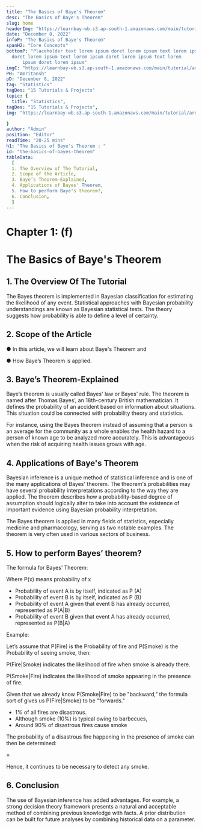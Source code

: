 ```yaml
---
title: "The Basics of Baye's Theorem"
desc: "The Basics of Baye's Theorem"
slug: home
headerImg: "https://learnbay-wb.s3.ap-south-1.amazonaws.com/main/tutorial/python.png"
date: "December 8, 2022"
infoP: "The Basics of Baye's Theorem"
spanH2: "Core Concepts"
bottomP: "Placeholder text lorem ipsum doret lorem ipsum text lorem ipsum
  doret lorem ipsum text lorem ipsum doret lorem ipsum text lorem
      ipsum doret lorem ipsum"
imgC: "https://learnbay-wb.s3.ap-south-1.amazonaws.com/main/tutorial/amritansh.png"
PH: "Amritansh"
pD: "December 8, 2022"
tag: "Statistics"
tagDes: "15 Tutorials & Projects"
topic: {
  title: "Statistics",
tagDes: "15 Tutorials & Projects",
img: "https://learnbay-wb.s3.ap-south-1.amazonaws.com/main/tutorial/arrow.png"

}
author: "Admin"
position: "Editor"
readTime: "20-25 mins"
h1: "The Basics of Baye's Theorem : "
id: "the-basics-of-bayes-theorem"
tableData:
  [
  1. The Overview of The Tutorial,
  2. Scope of the Article,
  3. Baye’s Theorem-Explained,
  4. Applications of Bayes' Theorem,
  5. How to perform Baye's theorem?,
  6. Conclusion,
  ]
---
```



# **Chapter 1: (f)**


# **The Basics of Baye's Theorem**


## 1. The Overview Of The Tutorial


The Bayes theorem is implemented in Bayesian classification for estimating the likelihood of any event. Statistical approaches with Bayesian probability understandings are known as Bayesian statistical tests. The theory suggests how probability is able to define a level of certainty.


## 2. Scope of the Article

 


●  	In this article, we will learn about Baye's Theorem and


●  	How Baye’s Theorem is applied.

 


## 3. Baye’s Theorem-Explained


Baye’s theorem is usually called Bayes' law or Bayes' rule. The theorem is named after Thomas Bayes’, an 18th-century British mathematician. It defines the probability of an accident based on information about situations. This situation could be connected with probability theory and statistics.

 

For instance, using the Bayes theorem instead of assuming that a person is an average for the community as a whole enables the health hazard to a person of known age to be analyzed more accurately. This is advantageous when the risk of acquiring health issues grows with age.



## 4. Applications of Baye's Theorem


Bayesian inference is a unique method of statistical inference and is one of the many applications of Bayes' theorem. The theorem's probabilities may have several probability interpretations according to the way they are applied. The theorem describes how a probability-based degree of assumption should logically alter to take into account the existence of important evidence using Bayesian probability interpretation.

 

The Bayes theorem is applied in many fields of statistics, especially medicine and pharmacology, serving as two notable examples. The theorem is very often used in various sectors of business.

 


## 5. How to perform Bayes’ theorem?


The formula for Bayes’ Theorem:



Where P(x) means probability of x



* Probability of event A is by itself, indicated as P (A)
* Probability of event B is by itself, indicated as P (B)
* Probability of event A given that event B has already occurred, represented as P(A|B)
* Probability of event B given that event A has already occurred, represented as P(B|A)

 

Example:

Let’s assume that P(Fire) is the Probability of fire and P(Smoke) is the Probability of seeing smoke, then:

P(Fire|Smoke) indicates the likelihood of fire when smoke is already there.

P(Smoke|Fire) indicates the likelihood of smoke appearing in the presence of fire.

Given that we already know P(Smoke|Fire) to be "backward," the formula sort of gives us P(Fire|Smoke) to be "forwards."


* 1% of all fires are disastrous.
* Although smoke (10%) is typical owing to barbecues,
* Around 90% of disastrous fires cause smoke

The probability of a disastrous fire happening in the presence of smoke can then be determined:


=


Hence, it continues to be necessary to detect any smoke.

 


## 6. Conclusion


The use of Bayesian inference has added advantages. For example, a strong decision theory framework presents a natural and acceptable method of combining previous knowledge with facts. A prior distribution can be built for future analyses by combining historical data on a parameter.

